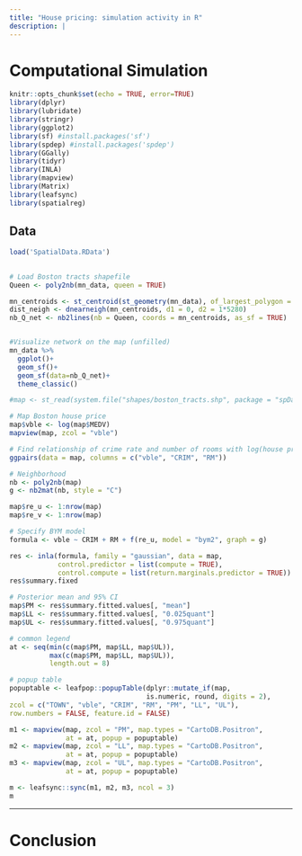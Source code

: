 ```yaml
---
title: "House pricing: simulation activity in R"
description: |
---
```


# Computational Simulation {#sim}

```r
knitr::opts_chunk$set(echo = TRUE, error=TRUE)
library(dplyr)
library(lubridate)
library(stringr)
library(ggplot2)
library(sf) #install.packages('sf')
library(spdep) #install.packages('spdep')
library(GGally)
library(tidyr)
library(INLA)
library(mapview)
library(Matrix)
library(leafsync)
library(spatialreg)
```

## Data

```r
load('SpatialData.RData')
```

## 

```r
# Load Boston tracts shapefile
Queen <- poly2nb(mn_data, queen = TRUE)

mn_centroids <- st_centroid(st_geometry(mn_data), of_largest_polygon = TRUE)
dist_neigh <- dnearneigh(mn_centroids, d1 = 0, d2 = 1*5280)
nb_Q_net <- nb2lines(nb = Queen, coords = mn_centroids, as_sf = TRUE)


#Visualize network on the map (unfilled)
mn_data %>% 
  ggplot()+
  geom_sf()+
  geom_sf(data=nb_Q_net)+
  theme_classic()

#map <- st_read(system.file("shapes/boston_tracts.shp", package = "spData"), quiet = TRUE)

# Map Boston house price
map$vble <- log(map$MEDV)
mapview(map, zcol = "vble")

# Find relationship of crime rate and number of rooms with log(house price)
ggpairs(data = map, columns = c("vble", "CRIM", "RM"))

# Neighborhood
nb <- poly2nb(map)
g <- nb2mat(nb, style = "C")

map$re_u <- 1:nrow(map)
map$re_v <- 1:nrow(map)

# Specify BYM model
formula <- vble ~ CRIM + RM + f(re_u, model = "bym2", graph = g)

res <- inla(formula, family = "gaussian", data = map,
            control.predictor = list(compute = TRUE),
            control.compute = list(return.marginals.predictor = TRUE))
res$summary.fixed

# Posterior mean and 95% CI
map$PM <- res$summary.fitted.values[, "mean"]
map$LL <- res$summary.fitted.values[, "0.025quant"]
map$UL <- res$summary.fitted.values[, "0.975quant"]

# common legend
at <- seq(min(c(map$PM, map$LL, map$UL)),
          max(c(map$PM, map$LL, map$UL)),
          length.out = 8)

# popup table
popuptable <- leafpop::popupTable(dplyr::mutate_if(map,
                                  is.numeric, round, digits = 2),
zcol = c("TOWN", "vble", "CRIM", "RM", "PM", "LL", "UL"),
row.numbers = FALSE, feature.id = FALSE)

m1 <- mapview(map, zcol = "PM", map.types = "CartoDB.Positron",
              at = at, popup = popuptable)
m2 <- mapview(map, zcol = "LL", map.types = "CartoDB.Positron",
              at = at, popup = popuptable)
m3 <- mapview(map, zcol = "UL", map.types = "CartoDB.Positron",
              at = at, popup = popuptable)

m <- leafsync::sync(m1, m2, m3, ncol = 3)
m
```


---

# Conclusion

